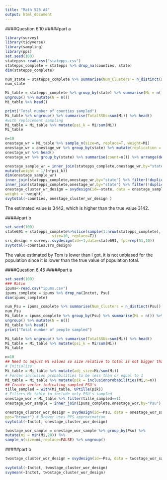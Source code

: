 ```yaml
---
title: "Math 525 A4"
output: html_document
---
```

####Question 6.10
#####part a
```r
library(survey)
library(tidyverse)
library(sampling) 
library(pps) 
set.seed(100)
statepps<-read.csv("statepps.csv")
statepps_complete = statepps %>% drop_na(counties, state)
dim(statepps_complete)

num_state = statepps_complete %>% summarise(Num_Clusters = n_distinct(state))
num_state

Mi_table = statepps_complete %>% group_by(state) %>% summarise(Mi = n()) %>%
ungroup() %>% mutate(N = n())
Mi_table %>% head()

print("Total number of counties sampled")
Mi_table %>% ungroup() %>% summarise(TotalSSUs=sum(Mi)) %>% head()
#with replacement sampling
Mi_table = Mi_table %>% mutate(psi_k = Mi/sum(Mi))
Mi_table

n=10
onestage_wr = Mi_table %>% sample_n(size=n, replace=T, weight=Mi)
onestage_wr = onestage_wr %>% group_by(state) %>% mutate(replication = 1:n())
onestage_wr %>% head()
onestage_wr %>% group_by(state) %>% summarise(count=n()) %>% arrange(desc(count))

onestage_sample_wr = inner_join(statepps_complete,onestage_wr,by="state") %>%
mutate(weight = 1/(n*psi_k))
dim(onestage_sample_wr)
inner_join(statepps_complete,onestage_wr,by="state") %>% filter(!duplicated(state)) %>% nrow()
inner_join(statepps_complete,onestage_wr,by="state") %>% filter(!duplicated(counties)) %>% nrow()
onestage_cluster_wr_design = svydesign(id=~state, data = onestage_sample_wr,
weight = ~weight)
svytotal(~counties, onestage_cluster_wr_design )
```

The estimated value is 3442, which is higher than the true value 3142.

#####part b
```r
set.seed(100)
state691 = statepps_complete%>%slice(sample(1:nrow(statepps_complete),
                     size=10, replace=T))
srs_design = survey::svydesign(id=~1,data=state691, fpc=rep(51,10))
svytotal(~counties,srs_design)
```

The value estimated by Tom is lower than I got, it is not unbiased for the population since it is lower than the true value of population total.


####Question 6.45
#####part a
```r
set.seed(100)
### Ratio
ipums<-read.csv("ipums.csv")
ipums_complete = ipums %>% drop_na(Inctot, Psu)
dim(ipums_complete)

num_Psu = ipums_complete %>% summarise(Num_Clusters = n_distinct(Psu))
num_Psu
Mi_table = ipums_complete %>% group_by(Psu) %>% summarise(Mi = n()) %>%
ungroup() %>% mutate(N = n())
Mi_table %>% head()
print("Total number of people sampled")

Mi_table %>% ungroup() %>% summarise(TotalSSUs=sum(Mi)) %>% head()
Mi_table = Mi_table %>% mutate(psi_k = Mi/sum(Mi))
Mi_table

n=10
## Need to adjust Mi values so size relative to total is not bigger than 1/n
# Initialize
Mi_table = Mi_table %>% mutate(adj_size=Mi/sum(Mi))
# Forces inclusion probabilities to be less than or equal to 1
Mi_table = Mi_table %>% mutate(pik = inclusionprobabilities(Mi,n=n))
## Create vector indicating sampled PSU's
tille_sampled = with(Mi_table, UPtille(pik))
# Filters Mi table to include only PSU's sampled
onestage_wor = Mi_table %>% filter(tille_sampled==1)
onestage_wor_sample = inner_join(ipums_complete,onestage_wor,by="Psu")

onestage_cluster_wor_design = svydesign(id=~Psu, data = onestage_wor_sample, fpc=~pik,
pps="brewer") # Brewer uses PPS approximation
svytotal(~Inctot, onestage_cluster_wor_design)

twostage_wor_sample = onestage_wor_sample %>% group_by(Psu) %>%
mutate(mi = min(Mi,20)) %>% 
sample_n(size=mi,replace=FALSE) %>% ungroup()
```

#####part b
```r
twostage_cluster_wor_design = svydesign(id=~Psu, data = twostage_wor_sample, weight=~I(1/pik)+I(Mi),pps="brewer")
                                      
svytotal(~Inctot, twostage_cluster_wor_design)
svymean(~Inctot, twostage_cluster_wor_design)
```
